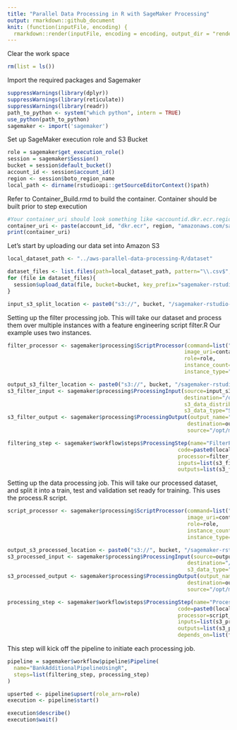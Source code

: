 ```yaml
---
title: "Parallel Data Processing in R with SageMaker Processing"
output: rmarkdown::github_document
knit: (function(inputFile, encoding) {
  rmarkdown::render(inputFile, encoding = encoding, output_dir = "rendered") })
---
```


Clear the work space

```r
rm(list = ls())
```

Import the required packages and Sagemaker 

```r
suppressWarnings(library(dplyr))
suppressWarnings(library(reticulate))
suppressWarnings(library(readr))
path_to_python <- system("which python", intern = TRUE)
use_python(path_to_python)
sagemaker <- import('sagemaker')
```
Set up SageMaker execution role and S3 Bucket

```r
role = sagemaker$get_execution_role()
session = sagemaker$Session()
bucket = session$default_bucket()
account_id <- session$account_id()
region <- session$boto_region_name
local_path <- dirname(rstudioapi::getSourceEditorContext()$path)
```


Refer to Container_Build.rmd to build the container. Container should be built prior to step execution 
```r
#Your container_uri should look something like <accountid.dkr.ecr.region.amazonaws.com/sagemaker-r-parallel-processing:1.0>
container_uri <- paste(account_id, "dkr.ecr", region, "amazonaws.com/sagemaker-r-parallel-processing:1.0", sep=".")
print(container_uri)
```

Let's start by uploading our data set into Amazon S3

```r
local_dataset_path <- "../aws-parallel-data-processing-R/dataset"

dataset_files <- list.files(path=local_dataset_path, pattern="\\.csv$", full.names=TRUE)
for (file in dataset_files){
  session$upload_data(file, bucket=bucket, key_prefix="sagemaker-rstudio-example/split")
}

input_s3_split_location <- paste0("s3://", bucket, "/sagemaker-rstudio-example/split")
```

Setting up the filter processing job. This will take our  dataset and process them over multiple instances with a feature engineering script filter.R Our example uses two instances.  

```r
filter_processor <- sagemaker$processing$ScriptProcessor(command=list("Rscript"),
                                                        image_uri=container_uri,
                                                        role=role,
                                                        instance_count=2L,
                                                        instance_type="ml.m5.large")

output_s3_filter_location <- paste0("s3://", bucket, "/sagemaker-rstudio-example/filtered")
s3_filter_input <- sagemaker$processing$ProcessingInput(source=input_s3_split_location,
                                                        destination="/opt/ml/processing/input",
                                                        s3_data_distribution_type="ShardedByS3Key",
                                                        s3_data_type="S3Prefix")
s3_filter_output <- sagemaker$processing$ProcessingOutput(output_name="bank-additional-full-filtered",
                                                         destination=output_s3_filter_location,
                                                         source="/opt/ml/processing/output")

filtering_step <- sagemaker$workflow$steps$ProcessingStep(name="FilterProcessingStep",
                                                      code=paste0(local_path, "/preprocessing/filter.R"),
                                                      processor=filter_processor,
                                                      inputs=list(s3_filter_input),
                                                      outputs=list(s3_filter_output))
```

Setting up the data processing  job. This will take our processed dataset, and split it into a train, test and validation set ready for training. This uses the process.R script. 

```r
script_processor <- sagemaker$processing$ScriptProcessor(command=list("Rscript"),
                                                         image_uri=container_uri,
                                                         role=role,
                                                         instance_count=1L,
                                                         instance_type="ml.m5.large")

output_s3_processed_location <- paste0("s3://", bucket, "/sagemaker-rstudio-example/processed")
s3_processed_input <- sagemaker$processing$ProcessingInput(source=output_s3_filter_location,
                                                         destination="/opt/ml/processing/input",
                                                         s3_data_type="S3Prefix")
s3_processed_output <- sagemaker$processing$ProcessingOutput(output_name="bank-additional-full-processed",
                                                         destination=output_s3_processed_location,
                                                         source="/opt/ml/processing/output")

processing_step <- sagemaker$workflow$steps$ProcessingStep(name="ProcessingStep",
                                                      code=paste0(local_path, "/preprocessing/process.R"),
                                                      processor=script_processor,
                                                      inputs=list(s3_processed_input),
                                                      outputs=list(s3_processed_output),
                                                      depends_on=list(filtering_step))
```

This step will kick off the pipeline to initiate each processing job.

```r

pipeline = sagemaker$workflow$pipeline$Pipeline(
  name="BankAdditionalPipelineUsingR",
  steps=list(filtering_step, processing_step)
)

upserted <- pipeline$upsert(role_arn=role)
execution <- pipeline$start()

execution$describe()
execution$wait()
```
